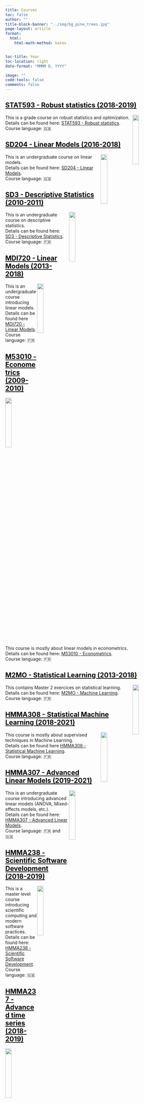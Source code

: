```yaml
---
title: Courses
toc: false
author: ""
title-block-banner: "../img/bg_pine_trees.jpg"
page-layout: article
format:
  html:
    html-math-method: katex


toc-title: Year
toc-location: right
date-format: "MMMM D, YYYY"

image: ""
code-tools: false
comments: false
---
```



## <a href="STAT5934.html" style="color:black">STAT593 - Robust statistics (2018-2019)
</a>

<img style="float: right;" src="images/depth_level_sets_full.svg" width=20%>
This is a grade course on robust statistics and optimization.
<br>
Details can be found here: [STAT593 - Robust statistics](STAT593.html).
<br>
Course language: &#127468;&#127463;

## <a href="SD204.html" style="color:black">SD204 - Linear Models (2016-2018)
</a>
<img style="float: right;" src="images/fig_pca_axis2.svg" width=20%>


This is an undergraduate course on linear models.
<br>
Details can be found here: [SD204 - Linear Models](SD204.html).
<br>
Course language: &#127468;&#127463;



## <a href="SD3.html" style="color:black">SD3 - Descriptive Statistics (2010-2011)
</a>

<img style="float: right;" src="images/boxplots.svg" width=20%>
This is an undergraduate course on descriptive statistics.
<br>
Details can be found here: [SD3 - Descriptive Statistics](SD3.html).
<br>
Course language: &#127467;&#127479;


## <a href="MDI720.html" style="color:black">MDI720 - Linear Models (2013-2018)
</a>

<img style="float: right;" src="images/l1_ball_projection.svg" width=20%>
This is an undergraduate course introducing linear models.
<br>
Details can be found here [MDI720 - Linear Models](MDI720.html).
<br>
Course language: &#127467;&#127479;

## <a href="M5310.html" style="color:black">M53010 - Econometrics (2009-2010)
</a>


<img style="float: right;" src="images/moindre_carre_projection_new.svg" width=20%>

This course is mostly about linear models in econometrics.
<br>
Details can be found here: [M53010 - Econometrics](M53010.html).
<br>
Course language: &#127467;&#127479;



## <a href="M2MO.html" style="color:black">M2MO - Statistical Learning (2013-2018)
</a>

<img style="float: right;" src="images/CV_10_two.svg" width=20%>

This contains Master 2 exercices on statistical learning.
<br>
Details can be found here: [M2MO - Machine Learning](M2MO.html).
<br>
Course language: &#127467;&#127479;

## <a href="HMMA308.html" style="color:black">HMMA308 - Statistical Machine Learning (2018-2021)
</a>

<img style="float: right;" src="images/level_sets.svg" width=20%>

This course is mostly about supervised techniques in Machine Learning.
<br>
Details can be found here [HMMA308 - Statistical Machine Learning](HMMA308.html).
<br>
Course language: &#127467;&#127479;


## <a href="HMMA307.html" style="color:black">HMMA307 - Advanced Linear Models (2019-2021)</a>

<img style="float: right;" src="images/pollution_occitanie.svg" width=20%>
This is an undergraduate course introducing advanced linear models (ANOVA, Mixed-effects models, etc.).
<br>
Details can be found here: [HMMA307 - Advanced Linear Models](HMMA307.html).
<br>
Course language: &#127467;&#127479; and &#127468;&#127463;


## <a href="HMMA238.html" style="color:black">HMMA238 - Scientific Software Development (2018-2019)</a>

<img style="float: right;" src="images/python_ecosystem.svg" width=20%>
This is a master level course introducing scientific computing and modern software practices.
<br>
Details can be found here: [HMMA238 - Scientific Software Development](HMMA238.html).
<br>
Course language: &#127468;&#127463;


## <a href="HMMA237.html" style="color:black">HMMA237 - Advanced time series (2018-2019)</a>

<img style="float: right;" src="images/splines.svg" width=20%>
This is an undergraduate course introducing advanced time series analysis.
<br>
Details can be found here: [HMMA237 - Advanced time series](HMMA237.html).
<br>
Course language: &#127467;&#127479; and &#127468;&#127463;



## <a href="HLMA408.html" style="color:black">HLMA408 - Data science for ecology (2018 - 2021)</a>

<img style="float: right;" src="images/jitter_male_mouse_by_gene_only_ICs.svg" width=20%>
This is an undergraduate course introducing statistics and data visualisation.
<br>
Details can be found here: [HLMA408 - Data science for ecology](HLMA408.qmd).
<br>
Course language: &#127467;&#127479;

## <a href="https://josephsalmon.github.io/HAX712X/" style="color:black">HAX712X - Software development for data science (2020-2024)</a>

<img style="float: right;" src="images/python_ecosystem.svg" width=20%>

This is a master level course on Software development for data science, using Python.
<br>
Details can be found here: [HAX712X](https://josephsalmon.github.io/HAX712X/).
<br>
Course language: &#127468;&#127463;

## <a href="HAX606X.html" style="color:black">HAX606X - Convex optimization (2020-2023)</a>

<img style="float: right;" src="images/descente_gradient.svg" width=20%>

This is an undergraduate course on convex optimization
Exercises are proposed in Python.
<br>
Details can be found here: [HAX606X - Convex optimization](HAX606X.qmd).
<br>
Course language: &#127467;&#127479;


## <a href="HAX603X.html" style="color:black">HAX603X - Stochastic Modeling (2023-2024)</a>

<img style="float: right;" src="images/output.gif" width=12%>

This is an undergraduate course on stochastic modeling and Monte Carlo methods, with exercises in Python.
<br>
Details can be found here: [HAX603X - Stochastic Modeling](HAX603X.qmd).
<br>
Course language: &#127467;&#127479;


## <a href="HLMA310.html" style="color:black">HLMA310 - Scientific Python (2018-2020)</a>


<img style="float: right;" src="images/python_ecosystem.svg" width=20%>
This is an undergraduate course introducing Python for scientific computing.
<br>
Details can be found here: [HLMA310 - Scientific Python](HLMA310.qmd).
<br>
Course language: &#127467;&#127479;



## CR12 - Machine Learning (2013-2015)

<img style="float: right;" src="images/vgg16.svg" width=20%>

This is a Master 2 course on Machine learning (with [Z. Harchaoui](http://faculty.washington.edu/zaid/), [J. Mairal](http://lear.inrialpes.fr/people/mairal/) and [L. Jacob](http://lbbe.univ-lyon1.fr/-Jacob-Laurent-.html?lang=fr)).


Details can be found here:

- [CR12 - Machine Learning (2014-2015)](http://lear.inrialpes.fr/people/mairal/teaching/2014-2015/M2ENS/)
- [CR12 - Machine Learning (2013-2014)](http://lear.inrialpes.fr/people/harchaoui/teaching/2013-2014/ensl/m2/).

Course language: &#127468;&#127463;
